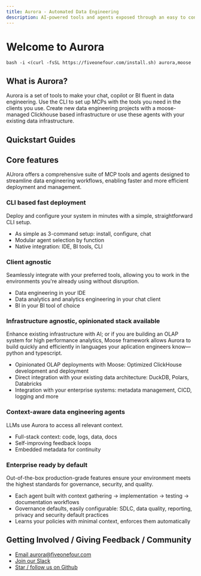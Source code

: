 ```yaml
---
title: Aurora - Automated Data Engineering
description: AI-powered tools and agents exposed through an easy to configure MCP server for data engineering and infrastructure
---
```




# Welcome to Aurora

```
bash -i <(curl -fsSL https://fiveonefour.com/install.sh) aurora,moose
```

## What is Aurora?

Aurora is a set of tools to make your chat, copilot or BI fluent in data engineering. Use the CLI to set up MCPs with the tools you need in the clients you use. Create new data engineering projects with a moose-managed Clickhouse based infrastructure or use these agents with your existing data infrastructure.

## Quickstart Guides

<FeatureGrid>
  <FeatureCard
    href="/aurora/quickstart/clickhouse-chat#quickstart-ad-hoc-analytics-with-clickhouse-playground-or-your-own-clickhouse-database"
    Icon={Icons.models}
    title="Chat with Clickhouse"
    description="
    "
  />
  
  <FeatureCard
    href="/aurora/quickstart/clickhouse-proj#quickstart-analytics-engineering-project-from-clickhouse-playground-or-your-own-clickhouse-database"
    Icon={Icons.ingestion}
    title="Build analytics project from Clickhouse"
    description="
    "
  />
  
  <FeatureCard
    href="/aurora/quickstart/from-template#quickstart-new-complete-local-olap-project-from-template"
    Icon={Icons.streams}
    title="Full stack OLAP project from Template"
    description="
    "
  />

</FeatureGrid>

## Core features
AUrora offers a comprehensive suite of MCP tools and agents designed to streamline data engineering workflows, enabling faster and more efficient deployment and management.

### CLI based fast deployment
Deploy and configure your system in minutes with a simple, straightforward CLI setup.

- As simple as 3-command setup: install, configure, chat
- Modular agent selection by function
- Native integration: IDE, BI tools, CLI

### Client agnostic
Seamlessly integrate with your preferred tools, allowing you to work in the environments you're already using without disruption.

- Data engineering in your IDE
- Data analytics and analytics engineering in your chat client
- BI in your BI tool of choice

### Infrastructure agnostic, opinionated stack available
Enhance existing infrastructure with AI; or if you are building an OLAP system for high performance analytics, Moose framework allows Aurora to build quickly and efficiently in languages your aplication engineers know—python and typescript.

- Opinionated OLAP deployments with Moose: Optimized ClickHouse development and deployment
- Direct integration with your existing data architecture: DuckDB, Polars, Databricks
- Integration with your enterprise systems: metadata management, CICD, logging and more

### Context-aware data engineering agents
LLMs use Aurora to access all relevant context.

- Full-stack context: code, logs, data, docs
- Self-improving feedback loops
- Embedded metadata for continuity

### Enterprise ready by default
Out-of-the-box production-grade features ensure your environment meets the highest standards for governance, security, and quality.

- Each agent built with context gathering → implementation → testing → documentation workflows
- Governance defaults, easily configurable: SDLC, data quality, reporting, privacy and security default practices
- Learns your policies with minimal context, enforces them automatically

## Getting Involved / Giving Feedback / Community

- [Email aurora@fiveonefour.com](mailto:aurora@fiveonefour.com)
- [Join our Slack](https://join.slack.com/t/moose-community/shared_invite/zt-2fjh5n3wz-cnOmM9Xe9DYAgQrNu8xKxg)
- [Star / follow us on Github](https://github.com/514-labs/moose)
